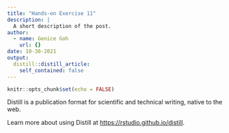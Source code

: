 ```yaml
---
title: "Hands-on Exercise 11"
description: |
  A short description of the post.
author:
  - name: Genice Goh
    url: {}
date: 10-30-2021
output:
  distill::distill_article:
    self_contained: false
---
```



```r
knitr::opts_chunk$set(echo = FALSE)
```

Distill is a publication format for scientific and technical writing, native to the web.

Learn more about using Distill at <https://rstudio.github.io/distill>.


